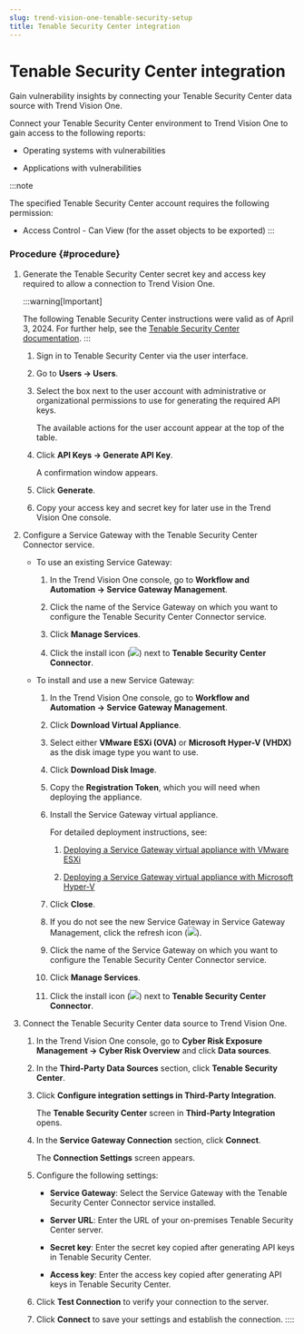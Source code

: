 ```yaml
---
slug: trend-vision-one-tenable-security-setup
title: Tenable Security Center integration
---
```

# Tenable Security Center integration

Gain vulnerability insights by connecting your Tenable Security Center data source with Trend Vision One.

Connect your Tenable Security Center environment to Trend Vision One to gain access to the following reports:

- Operating systems with vulnerabilities

- Applications with vulnerabilities

:::note

The specified Tenable Security Center account requires the following permission:

- Access Control - Can View (for the asset objects to be exported)
:::

### Procedure {#procedure}

1.  Generate the Tenable Security Center secret key and access key required to allow a connection to Trend Vision One.

    :::warning[Important]

    The following Tenable Security Center instructions were valid as of April 3, 2024. For further help, see the [Tenable Security Center documentation](https://docs.tenable.com/security-center.htm).
    :::

    1.  Sign in to Tenable Security Center via the user interface.

    2.  Go to **Users → Users**.

    3.  Select the box next to the user account with administrative or organizational permissions to use for generating the required API keys.

        The available actions for the user account appear at the top of the table.

    4.  Click **API Keys → Generate API Key**.

        A confirmation window appears.

    5.  Click **Generate**.

    6.  Copy your access key and secret key for later use in the Trend Vision One console.

2.  Configure a Service Gateway with the Tenable Security Center Connector service.

    - To use an existing Service Gateway:

      1.  In the Trend Vision One console, go to **Workflow and Automation → Service Gateway Management**.

      2.  Click the name of the Service Gateway on which you want to configure the Tenable Security Center Connector service.

      3.  Click **Manage Services**.

      4.  Click the install icon (![](/images/SG2_install_icon=GUID-feef28dd-2ddb-4093-b4e4-5455a0b110bb.webp)) next to **Tenable Security Center Connector**.

    - To install and use a new Service Gateway:

      1.  In the Trend Vision One console, go to **Workflow and Automation → Service Gateway Management**.

      2.  Click **Download Virtual Appliance**.

      3.  Select either **VMware ESXi (OVA)** or **Microsoft Hyper-V (VHDX)** as the disk image type you want to use.

      4.  Click **Download Disk Image**.

      5.  Copy the **Registration Token**, which you will need when deploying the appliance.

      6.  Install the Service Gateway virtual appliance.

          For detailed deployment instructions, see:

          1.  [Deploying a Service Gateway virtual appliance with VMware ESXi](sg-virtual-app-vmware-esxi.mdx)

          2.  [Deploying a Service Gateway virtual appliance with Microsoft Hyper-V](deploy-virtual-appliance-ms-hyper-v.mdx)

      7.  Click **Close**.

      8.  If you do not see the new Service Gateway in Service Gateway Management, click the refresh icon (![](/images/refresh=5bd75452-c2fb-43ed-90e6-7b552fdc5dd2.webp)).

      9.  Click the name of the Service Gateway on which you want to configure the Tenable Security Center Connector service.

      10. Click **Manage Services**.

      11. Click the install icon (![](/images/SG2_install_icon=GUID-feef28dd-2ddb-4093-b4e4-5455a0b110bb.webp)) next to **Tenable Security Center Connector**.

3.  Connect the Tenable Security Center data source to Trend Vision One.

    1.  In the Trend Vision One console, go to **Cyber Risk Exposure Management → Cyber Risk Overview** and click **Data sources**.

    2.  In the **Third-Party Data Sources** section, click **Tenable Security Center**.

    3.  Click **Configure integration settings in Third-Party Integration**.

        The **Tenable Security Center** screen in **Third-Party Integration** opens.

    4.  In the **Service Gateway Connection** section, click **Connect**.

        The **Connection Settings** screen appears.

    5.  Configure the following settings:

        - **Service Gateway**: Select the Service Gateway with the Tenable Security Center Connector service installed.

        - **Server URL**: Enter the URL of your on-premises Tenable Security Center server.

        - **Secret key**: Enter the secret key copied after generating API keys in Tenable Security Center.

        - **Access key**: Enter the access key copied after generating API keys in Tenable Security Center.

    6.  Click **Test Connection** to verify your connection to the server.

    7.  Click **Connect** to save your settings and establish the connection.
::::
